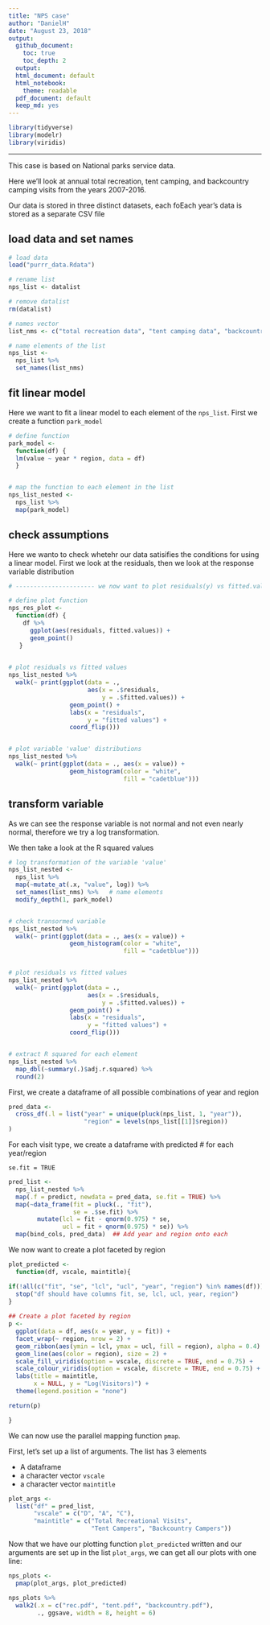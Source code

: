 ```yaml
---
title: "NPS case"
author: "DanielH"
date: "August 23, 2018"
output:
  github_document:
    toc: true
    toc_depth: 2
  output:
  html_document: default
  html_notebook:
    theme: readable
  pdf_document: default
  keep_md: yes
---
```



```r

library(tidyverse)
library(modelr)
library(viridis)
```


---

This case is based on National parks service data.

Here we’ll look at annual total recreation, tent camping, and backcountry camping visits from the years 2007-2016.

Our data is stored in three distinct datasets, each foEach year’s data is stored as a
separate CSV file


## load data and set names

```r


# load data
load("purrr_data.Rdata")

# rename list
nps_list <- datalist

# remove datalist
rm(datalist)

# names vector
list_nms <- c("total recreation data", "tent camping data", "backcountry camping data")

# name elements of the list
nps_list <-
  nps_list %>%
  set_names(list_nms)

```

## fit linear model

Here we want to fit a linear model to each element of the `nps_list`. First we create a function `park_model`

```r

# define function
park_model <- 
  function(df) {
  lm(value ~ year * region, data = df)
  }


# map the function to each element in the list
nps_list_nested <-
  nps_list %>%
  map(park_model)
```

## check assumptions

Here we wanto to check whetehr our data satisifies the conditions for using a linear model. First we look at the residuals, then we look at the response variable distribution


```r
# ---------------------- we now want to plot residuals(y) vs fitted.values(x)

# define plot function
nps_res_plot <-
  function(df) {
    df %>%
      ggplot(aes(residuals, fitted.values)) +
      geom_point()
   }

    
# plot residuals vs fitted values    
nps_list_nested %>%
  walk(~ print(ggplot(data = ., 
                      aes(x = .$residuals,
                          y = .$fitted.values)) +
                 geom_point() +
                 labs(x = "residuals", 
                      y = "fitted values") +
                 coord_flip()))


# plot variable 'value' distributions
nps_list_nested %>%
  walk(~ print(ggplot(data = ., aes(x = value)) +
                 geom_histogram(color = "white",
                                fill = "cadetblue")))

```

## transform variable

As we can see the response variable is not normal and not even nearly normal, therefore we try a log transformation. 

We then take a look at the R squared values

```r

# log transformation of the variable 'value'
nps_list_nested <-
  nps_list %>%
  map(~mutate_at(.x, "value", log)) %>%
  set_names(list_nms) %>%   # name elements
  modify_depth(1, park_model)


# check transormed variable
nps_list_nested %>%
  walk(~ print(ggplot(data = ., aes(x = value)) +
                 geom_histogram(color = "white",
                                fill = "cadetblue")))


# plot residuals vs fitted values    
nps_list_nested %>%
  walk(~ print(ggplot(data = ., 
                      aes(x = .$residuals,
                          y = .$fitted.values)) +
                 geom_point() +
                 labs(x = "residuals", 
                      y = "fitted values") +
                 coord_flip()))


# extract R squared for each element
nps_list_nested %>%
  map_dbl(~summary(.)$adj.r.squared) %>%
  round(2)
```

First, we create a dataframe of all possible combinations of year and region

```r
pred_data <- 
  cross_df(.l = list("year" = unique(pluck(nps_list, 1, "year")),
                     "region" = levels(nps_list[[1]]$region))
)
```

For each visit type, we create a dataframe with predicted # for each year/region

`se.fit = TRUE`

```r
pred_list <- 
  nps_list_nested %>%
  map(.f = predict, newdata = pred_data, se.fit = TRUE) %>%
  map(~data_frame(fit = pluck(., "fit"), 
                  se = .$se.fit) %>%
        mutate(lcl = fit - qnorm(0.975) * se,
               ucl = fit + qnorm(0.975) * se)) %>%
  map(bind_cols, pred_data)  ## Add year and region onto each
```

We now want to create a plot faceted by region

```r
plot_predicted <- 
  function(df, vscale, maintitle){

if(!all(c("fit", "se", "lcl", "ucl", "year", "region") %in% names(df))){
  stop("df should have columns fit, se, lcl, ucl, year, region")
}
    
## Create a plot faceted by region
p <- 
  ggplot(data = df, aes(x = year, y = fit)) +
  facet_wrap(~ region, nrow = 2) +
  geom_ribbon(aes(ymin = lcl, ymax = ucl, fill = region), alpha = 0.4) +
  geom_line(aes(color = region), size = 2) +
  scale_fill_viridis(option = vscale, discrete = TRUE, end = 0.75) +
  scale_colour_viridis(option = vscale, discrete = TRUE, end = 0.75) +
  labs(title = maintitle,
       x = NULL, y = "Log(Visitors)") +
  theme(legend.position = "none")

return(p)

}
```

We can now use the parallel mapping function `pmap`.

First, let’s set up a list of arguments. The list has 3 elements

* A dataframe
* a character vector `vscale`
* a character vector `maintitle`

```r
plot_args <- 
  list("df" = pred_list,
       "vscale" = c("D", "A", "C"),
       "maintitle" = c("Total Recreational Visits",
                       "Tent Campers", "Backcountry Campers"))
```

Now that we have our plotting function `plot_predicted` written and our arguments are
set up in the list `plot_args`, we can get all our plots with one line:

```r
nps_plots <- 
  pmap(plot_args, plot_predicted)

nps_plots %>%
  walk2(.x = c("rec.pdf", "tent.pdf", "backcountry.pdf"), 
        ., ggsave, width = 8, height = 6)
```

















